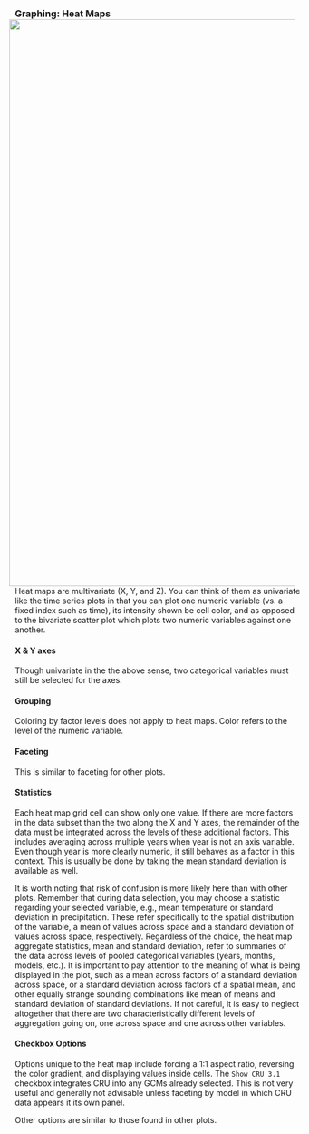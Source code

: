 ### Graphing: Heat Maps <img style="float: right; padding-left: 10px; padding-right: 10px" src="screenshots/plotTS_example_1_black.png" width="1000"/>
Heat maps are multivariate (X, Y, and Z).
You can think of them as univariate like the time series plots in that you can plot one numeric variable (vs. a fixed index such as time), its intensity shown be cell color,
and as opposed to the bivariate scatter plot which plots two numeric variables against one another.

#### X & Y axes
Though univariate in the the above sense, two categorical variables must still be selected for the axes.

#### Grouping
Coloring by factor levels does not apply to heat maps. Color refers to the level of the numeric variable.

#### Faceting
This is similar to faceting for other plots.

#### Statistics
Each heat map grid cell can show only one value.
If there are more factors in the data subset than the two along the X and Y axes, the remainder of the data must be integrated across the levels of these additional factors.
This includes averaging across multiple years when year is not an axis variable. Even though year is more clearly numeric, it still behaves as a factor in this context.
This is usually be done by taking the mean standard deviation is available as well.

It is worth noting that risk of confusion is more likely here than with other plots.
Remember that during data selection, you may choose a statistic regarding your selected variable, e.g., mean temperature or standard deviation in precipitation.
These refer specifically to the spatial distribution of the variable, a mean of values across space and a standard deviation of values across space, respectively.
Regardless of the choice, the heat map aggregate statistics, mean and standard deviation, refer to summaries of the data across levels of pooled categorical variables (years, months, models, etc.).
It is important to pay attention to the meaning of what is being displayed in the plot, such as a mean across factors of a standard deviation across space,
or a standard deviation across factors of a spatial mean, and other equally strange sounding combinations like mean of means and standard deviation of standard deviations.
If not careful, it is easy to neglect altogether that there are two characteristically different levels of aggregation going on, one across space and one across other variables.

#### Checkbox Options
Options unique to the heat map include forcing a 1:1 aspect ratio, reversing the color gradient, and displaying values inside cells.
The `Show CRU 3.1` checkbox integrates CRU into any GCMs already selected.
This is not very useful and generally not advisable unless faceting by model in which CRU data appears it its own panel.

Other options are similar to those found in other plots.
